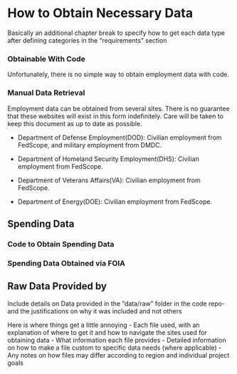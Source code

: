 # How to Obtain Necessary Data

Basically an additional chapter break to specify how to get each data type after defining categories in the "requirements" section 

### Obtainable With Code
Unfortunately, there is no simple way to obtain employment data with code.

### Manual Data Retrieval 
Employment data can be obtained from several sites. There is no guarantee that these websites will exist in this form indefinitely. Care will be taken to keep this document as up to date as possible.

- Department of Defense Employment(DOD): Civilian employment from FedScope, and military employment from DMDC.

- Department of Homeland Security Employment(DHS): Civilian employment from FedScope.

- Department of Veterans Affairs(VA): Civilian employment from FedScope.

- Department of Energy(DOE): Civilian employment from FedScope.


## Spending Data

### Code to Obtain Spending Data

### Spending Data Obtained via FOIA 





## Raw Data Provided by
Include details on Data provided in the "data/raw" folder in the code repo- and the justifications on why it was included and not others


Here is where things get a little annoying
- Each file used, with an explanation of where
to get it and how to navigate the sites used for obtaining data 
- What information each file provides 
- Detailed information on how to make a file custom to specific data needs (where applicable) 
- Any notes on how files may differ according to region and individual project goals
